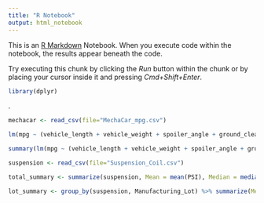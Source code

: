 ```yaml
---
title: "R Notebook"
output: html_notebook
---
```


This is an [R Markdown](http://rmarkdown.rstudio.com) Notebook. When you execute code within the notebook, the results appear beneath the code. 

Try executing this chunk by clicking the *Run* button within the chunk or by placing your cursor inside it and pressing *Cmd+Shift+Enter*. 

```r
library(dplyr)
```

.
```r
mechacar <- read_csv(file="MechaCar_mpg.csv")
```

```r
lm(mpg ~ (vehicle_length + vehicle_weight + spoiler_angle + ground_clearance + AWD), data = mechacar)

summary(lm(mpg ~ (vehicle_length + vehicle_weight + spoiler_angle + ground_clearance + AWD), data = mechacar))
```

```r
suspension <- read_csv(file="Suspension_Coil.csv")
```

```r
total_summary <- summarize(suspension, Mean = mean(PSI), Median = median(PSI), Variance = var(PSI), SD = sd(PSI))
```

```r
lot_summary <- group_by(suspension, Manufacturing_Lot) %>% summarize(Mean = mean(PSI), Median = median(PSI), Variance = var(PSI), SD = sd(PSI))
```

